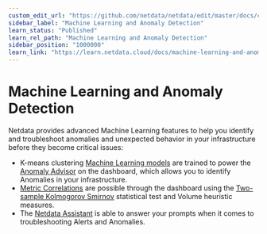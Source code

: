 ```yaml
---
custom_edit_url: "https://github.com/netdata/netdata/edit/master/docs/category-overview-pages/machine-learning-and-assisted-troubleshooting.md"
sidebar_label: "Machine Learning and Anomaly Detection"
learn_status: "Published"
learn_rel_path: "Machine Learning and Anomaly Detection"
sidebar_position: "1000000"
learn_link: "https://learn.netdata.cloud/docs/machine-learning-and-anomaly-detection"
---
```


# Machine Learning and Anomaly Detection

Netdata provides advanced Machine Learning features to help you identify and troubleshoot anomalies and unexpected behavior in your infrastructure before they become critical issues:

- K-means clustering [Machine Learning models](/docs/machine-learning-and-anomaly-detection/ml-models-and-anomaly-detection) are trained to power the [Anomaly Advisor](/docs/dashboards-and-charts/anomaly-advisor-tab) on the dashboard, which allows you to identify Anomalies in your infrastructure.
- [Metric Correlations](/docs/machine-learning-and-anomaly-detection/metric-correlations) are possible through the dashboard using the [Two-sample Kolmogorov Smirnov](https://en.wikipedia.org/wiki/Kolmogorov%E2%80%93Smirnov_test#Two-sample_Kolmogorov%E2%80%93Smirnov_test) statistical test and Volume heuristic measures.
- The [Netdata Assistant](/docs/machine-learning-and-anomaly-detection/ai-powered-troubleshooting-assistant) is able to answer your prompts when it comes to troubleshooting Alerts and Anomalies.
